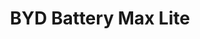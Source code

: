 ---
title: BYD Battery Max Lite
description: |
    The BYD Battery-Max Lite is a high-performance, high-voltage energy storage solution, tailored for large-scale commercial and industrial applications. It leverages advanced lithium iron phosphate...
image:
    src: '@images/products/byd/byd-max-lite.webp'
    alt: BYD Battery Max Lite
    caption: BYD Battery Max Lite
partner: byd
highlights:
    - text: "Ultra Safety: Equipped with advanced lithium iron phosphate (LFP) technology, ensuring the highest levels of safety, durability and stability."
    - text: "Flexibility: Modular concept with flexible capacity from 30 kWh to 5.76 MWh"
    - text: "Strong Compatibility: Compatible with leading inverter partners."
    - text: "Open Battery Interface: Simplified to be integrated into any energy system."
    - text: "Easy To Install: Compact, standardized outdoor cabinet."
    - text: "Energy Management: Supports peak shaving, load shifting, and reliable backup power."
links:
    -
        label: Download Datasheet
        slug: "https://bydbatterybox.com.tr/wp-content/uploads/2023/01/220504_Datasheet_Battery-Max_Lite_V1.0_EN-627623e49b997.pdf"
is_new: false
is_in_stock: true
seo:
    title: BYD Battery Max Lite
    description: |
        The BYD Battery-Max Lite is a high-performance, high-voltage energy storage solution, tailored for large-scale commercial and industrial applications. It leverages advanced lithium iron phosphate...
    thumbnail:
        file: '@images/products/byd/byd-max-lite.webp'
        alt: BYD Battery Box Premium LVS Thumbnail
---